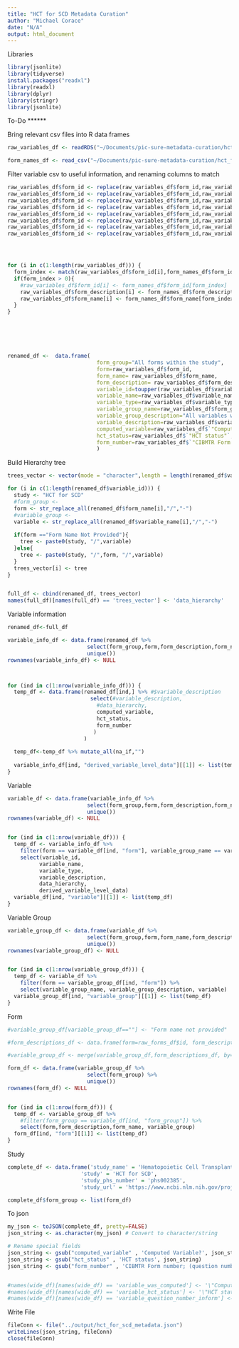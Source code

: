 ```yaml
---
title: "HCT for SCD Metadata Curation"
author: "Michael Corace"
date: "N/A"
output: html_document
---
```


Libraries
```r
library(jsonlite)
library(tidyverse)
install.packages("readxl")
library(readxl)
library(dplyr)
library(stringr)
library(jsonlite)
```

To-Do
******

Bring relevant csv files into R data frames
```r

raw_variables_df <- readRDS("~/Documents/pic-sure-metadata-curation/hct_for_scd/intermediates/full_df.rds")

form_names_df <- read_csv("~/Documents/pic-sure-metadata-curation/hct_for_scd/intermediates/form_mapping.csv")

```


Filter variable csv to useful information, and renaming columns to match
```r
raw_variables_df$form_id <- replace(raw_variables_df$form_id,raw_variables_df$form_id=="2400 preTED V5","2400 v5")
raw_variables_df$form_id <- replace(raw_variables_df$form_id,raw_variables_df$form_id=="2402 PreTED V3","2402 v3")
raw_variables_df$form_id <- replace(raw_variables_df$form_id,raw_variables_df$form_id=="2005 Confirmation of HLA typing V6","2006 v6")
raw_variables_df$form_id <- replace(raw_variables_df$form_id,raw_variables_df$form_id=="2450 postTED V4","2450 v4")
raw_variables_df$form_id <- replace(raw_variables_df$form_id,raw_variables_df$form_id=="2100 FU 100 days V4","2100 v4")
raw_variables_df$form_id <- replace(raw_variables_df$form_id,raw_variables_df$form_id=="2000 Baseline V4","2000 v4")
raw_variables_df$form_id <- replace(raw_variables_df$form_id,raw_variables_df$form_id=="2030 Sickle cell anemia PreHCT V1","2030 v1")
raw_variables_df$form_id <- replace(raw_variables_df$form_id,raw_variables_df$form_id=="2130 Sickle cell anemia PostHCT V1","2130 v1")




for (i in c(1:length(raw_variables_df))) {
  form_index <- match(raw_variables_df$form_id[i],form_names_df$form_id, nomatch = -1)
  if(form_index > 0){
    #raw_variables_df$form_id[i] <- form_names_df$form_id[form_index]
    raw_variables_df$form_description[i] <- form_names_df$form_description[form_index]
    raw_variables_df$form_name[i] <- form_names_df$form_name[form_index]
  }
}






renamed_df <-  data.frame(
                            form_group="All forms within the study",
                            form=raw_variables_df$form_id,
                            form_name= raw_variables_df$form_name,
                            form_description= raw_variables_df$form_description,
                            variable_id=toupper(raw_variables_df$variable_id),
                            variable_name=raw_variables_df$variable_name,
                            variable_type=raw_variables_df$variable_type,
                            variable_group_name=raw_variables_df$form_group,
                            variable_group_description="All variables within the group",
                            variable_description=raw_variables_df$variable_name,
                            computed_variable=raw_variables_df$`"Computed Variable?"`,
                            hct_status=raw_variables_df$`"HCT status"`,
                            form_number=raw_variables_df$`"CIBMTR Form number; (question numbers)"`
                            )


```


Build Hierarchy tree
```r
trees_vector <- vector(mode = "character",length = length(renamed_df$variable_id))

for (i in c(1:length(renamed_df$variable_id))) {
  study <- "HCT for SCD"
  #form_group <- 
  form <- str_replace_all(renamed_df$form_name[i],"/","-")
  #variable_group <- 
  variable <- str_replace_all(renamed_df$variable_name[i],"/","-")
  
  if(form =="Form Name Not Provided"){
    tree <- paste0(study, "/",variable)
  }else{
    tree <- paste0(study, "/",form, "/",variable)
  }
  trees_vector[i] <- tree
}  


full_df <- cbind(renamed_df, trees_vector)
names(full_df)[names(full_df) == 'trees_vector'] <- 'data_hierarchy'

```



Variable information
```r
renamed_df<-full_df

variable_info_df <- data.frame(renamed_df %>%
                         select(form_group,form,form_description,form_name,variable_group_name, variable_group_description, variable_id,variable_name,variable_type, computed_variable, hct_status,form_number, data_hierarchy,variable_description ) %>%
                         unique())
rownames(variable_info_df) <- NULL



for (ind in c(1:nrow(variable_info_df))) {
  temp_df <- data.frame(renamed_df[ind,] %>% #$variable_description
                          select(#variable_description,
                            #data_hierarchy,
                            computed_variable,
                            hct_status,
                            form_number
                           )
                        )
  
  temp_df<-temp_df %>% mutate_all(na_if,"")
  
  variable_info_df[ind, "derived_variable_level_data"][[1]] <- list(temp_df)
}
```


Variable
```r
variable_df <- data.frame(variable_info_df %>%
                         select(form_group,form,form_description,form_name,variable_group_name, variable_group_description) %>%
                         unique())
rownames(variable_df) <- NULL


for (ind in c(1:nrow(variable_df))) {
  temp_df <- variable_info_df %>%
    filter(form == variable_df[ind, "form"], variable_group_name == variable_df[ind, "variable_group_name"]) %>%
    select(variable_id, 
          variable_name, 
          variable_type,
          variable_description,
          data_hierarchy, 
          derived_variable_level_data)
  variable_df[ind, "variable"][[1]] <- list(temp_df)
}
```


Variable Group
```r
variable_group_df <- data.frame(variable_df %>%
                         select(form_group,form,form_name,form_description) %>%
                         unique())
rownames(variable_group_df) <- NULL


for (ind in c(1:nrow(variable_group_df))) {
  temp_df <- variable_df %>%
    filter(form == variable_group_df[ind, "form"]) %>%
    select(variable_group_name, variable_group_description, variable)
  variable_group_df[ind, "variable_group"][[1]] <- list(temp_df)
}
```


Form
```r

#variable_group_df[variable_group_df==""] <- "Form name not provided"

#form_descriptions_df <- data.frame(form=raw_forms_df$id, form_description=raw_forms_df$display_name)

#variable_group_df <- merge(variable_group_df,form_descriptions_df, by="form", all = TRUE)

form_df <- data.frame(variable_group_df %>%
                         select(form_group) %>%
                         unique())
rownames(form_df) <- NULL


for (ind in c(1:nrow(form_df))) {
  temp_df <- variable_group_df %>%
    #filter(form_group == variable_df[ind, "form_group"]) %>%
    select(form,form_description,form_name, variable_group)
  form_df[ind, "form"][[1]] <- list(temp_df)
}
```

Study
```r
complete_df <- data.frame('study_name' = 'Hematopoietic Cell Transplant for Sickle Cell Disease',
                       'study' = 'HCT for SCD',
                       'study_phs_number' = 'phs002385',
                       'study_url' = 'https://www.ncbi.nlm.nih.gov/projects/gap/cgi-bin/study.cgi?study_id=phs002385.v1.p1')

complete_df$form_group <- list(form_df)
```

To json
```r
my_json <- toJSON(complete_df, pretty=FALSE)
json_string <- as.character(my_json) # Convert to character/string

# Rename special fields
json_string <- gsub("computed_variable" , 'Computed Variable?', json_string)
json_string <- gsub("hct_status" , 'HCT status', json_string)
json_string <- gsub("form_number" , 'CIBMTR Form number; (question numbers)', json_string)


#names(wide_df)[names(wide_df) == 'variable_was_computed'] <- '\"Computed Variable?\"'
#names(wide_df)[names(wide_df) == 'variable_hct_status'] <- '\"HCT status\"'
#names(wide_df)[names(wide_df) == 'variable_question_number_inform'] <- '\"CIBMTR Form number; (question numbers)\"'
```


Write File
```r
fileConn <- file("../output/hct_for_scd_metadata.json")
writeLines(json_string, fileConn)
close(fileConn)
```


